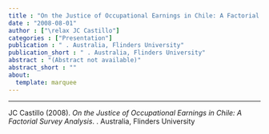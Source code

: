 ```yaml
---
title : "On the Justice of Occupational Earnings in Chile: A Factorial Survey Analysis"
date : "2008-08-01"
author : ["\relax JC Castillo"]
categories : ["Presentation"]
publication : " . Australia, Flinders University"
publication_short : " . Australia, Flinders University"
abstract : "(Abstract not available)"
abstract_short : ""
about:
  template: marquee
---
```

---


::: {.callout-note title="How to cite this work"}

\relax JC Castillo (2008). *On the Justice of Occupational Earnings in Chile: A Factorial Survey Analysis*.  . Australia, Flinders University

:::

